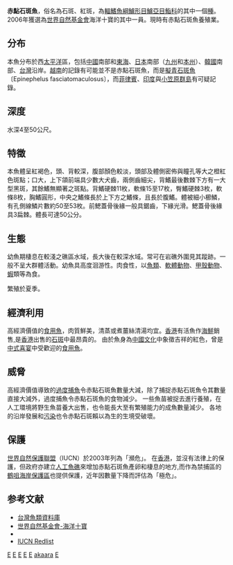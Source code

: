 {{Speciesbox 
| genus = Epinephelus
| species = akaara
| image = Epinephelus akaara-2 by OpenCage.jpg
| status = CR
| status_system = iucn3.1
| authority =  [[康拉德·雅各·特明克|Temminck]] & [[赫爾曼·施萊格爾|Schlegel]], 1842
| synonyms = *''Serranus shihpan''<br /><small>Richardson, 1846</small>
*''Serranus variegatus''<br /><small>Richardson, 1846</small>
*''Epinephelus lobotoides''<br /><small>Nichols, 1913</small>
*''Epinephelus ionthas''<br /><small>Jordan & Metz, 1913</small>
*''Serranus akaara''<br /><small>Temminck & Schlegel, 1842</small>
}}
'''赤點石斑魚'''，俗名為石斑、紅斑，為[[輻鰭魚綱|輻鰭魚綱]][[鱸形目|鱸形目]][[鱸亞目|鱸亞目]][[鮨科|鮨科]]的其中一個[[種|種]]。2006年獲選為[[世界自然基金會|世界自然基金會]]海洋十寶的其中一員。現時有赤點石斑魚養殖業。

==分布==
本魚分布於西[[太平洋|太平洋]]區，包括[[中國|中國]]南部和[[東海|東海]]、[[日本|日本]]南部（[[九州_(日本)|九州]]和[[本州|本州]]）、[[韓國|韓國]]南部、[[台灣|台灣]]沿岸。[[越南|越南]]的記錄有可能並不是赤點石斑魚，而是[[擬青石斑魚|擬青石斑魚]]〔Epinephelus fasciatomaculosus〕，而[[菲律賓|菲律賓]]、[[印度|印度]]與[[小笠原群島|小笠原群島]]有可疑記錄。

==深度==
水深4至50公尺。

==特徵==
本魚體呈紅褐色，頭、背較深，腹部顏色較淡，頭部及體側密佈與瞳孔等大之橙紅色斑點；口大，上下頜前端具少數大犬齒，兩側齒細尖，背鰭最後數棘下方有一大型黑斑，其餘鰭無顯著之斑點。背鰭硬棘11枚，軟條15至17枚，臀鰭硬棘3枚，軟條8枚，胸鰭圓形，中央之鰭條長於上下方之鰭條，且長於腹鰭。體被細小櫛鱗，有孔側線鱗片數約50至53枚。前鰓蓋骨後緣一般具鋸齒，下緣光滑。鰓蓋骨後緣具3扁棘。體長可達50公分。

==生態==
幼魚期棲息在較淺之礁區水域，長大後在較深水域。常可在岩礁外圍見其蹤跡。一般不呈大群體活動。幼魚具高度洄游性。肉食性，以[[魚類|魚類]]、[[軟體動物|軟體動物]]、[[甲殼動物|甲殼動物]]、[[蝦|蝦]]類等為食。

繁殖於夏季。

==經濟利用==
高經濟價值的[[食用魚|食用魚]]，肉質鮮美，清蒸或煮薑絲清湯均宜。[[香港|香港]]有活魚作[[海鮮|海鮮]]銷售,是[[香港|香港]]出售的[[石斑|石斑]]中最昂貴的。
由於魚身為[[中國文化|中國文化]]中象徵吉祥的紅色，曾是[[中式喜宴|中式喜宴]]中受歡迎的[[食用魚|食用魚]]。

==威脅==
高經濟價值導致的[[過度捕魚|過度捕魚]]令赤點石斑魚數量大減，除了捕捉赤點石斑魚令其數量直接大減外，過度捕魚令赤點石斑魚的食物減少。
一些魚苗被捉去進行養殖，在人工環境將野生魚苗養大出售，也令能長大至有繁殖能力的成魚數量減少。
各地的沿岸發展和[[污染|污染]]也令赤點石斑賴以為生的生境受破壞。

==保護==
[[世界自然保護聯盟|世界自然保護聯盟]]（IUCN）於2003年列為「瀕危」。
在[[香港|香港]]，並沒有法律上的保護，但政府亦建立[[人工魚礁|人工魚礁]]來增加赤點石斑魚產卵和棲息的地方,而作為禁捕區的[[鶴咀海岸保護區|鶴咀海岸保護區]]也提供保護，近年因數量下降而評估為「極危」。

==参考文献==
*[http://fishdb.sinica.edu.tw/ 台灣魚類資料庫] {{Wayback|url=http://fishdb.sinica.edu.tw/ |date=20160304193340 }}
*[https://web.archive.org/web/20081012102512/http://www.wwf.org.hk/oceans10/chi/home.php 世界自然基金會-海洋十寶]
*{{FishBase_species|genus=Epinephelus|species=akaara|year=2011|month=12}}
*[http://www.iucnredlist.org/search/details.php/43974/summ IUCN Redlist] {{Wayback|url=http://www.iucnredlist.org/search/details.php/43974/summ |date=20070714084831 }}
{{Taxonbar|from=Q703903}}

[[Category:食用魚|E]]
[[Category:香港動物|E]]
[[Category:中國魚類|E]]
[[Category:韓國動物|E]]
[[Category:台灣動物|E]]
[[Category:石斑魚屬|akaara]]
[[Category:1842年描述的魚類|E]]